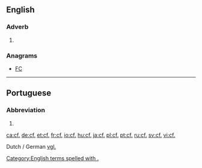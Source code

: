 ==English==

===Adverb===
{{en-adv|-}}

# {{alternative form of|cf|lang=en}}

===Anagrams===
* [[FC#English|FC]]

[[Category:English terms spelled with .]]

----

==Portuguese==

===Abbreviation===
{{rfc-header|Abbreviation}}
{{head|pt|abbreviation}}

# {{l|en|cf}}

[[ca:cf.]]
[[de:cf.]]
[[et:cf.]]
[[fr:cf.]]
[[io:cf.]]
[[hu:cf.]]
[[ja:cf.]]
[[pl:cf.]]
[[pt:cf.]]
[[ru:cf.]]
[[sv:cf.]]
[[vi:cf.]]

Dutch / German [[vgl.]]